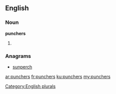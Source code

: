 ==English==

===Noun===
'''punchers'''

# {{plural of|puncher}}

===Anagrams===
* [[sunperch#English|sunperch]]

[[Category:English plurals]]

[[ar:punchers]]
[[fr:punchers]]
[[ku:punchers]]
[[my:punchers]]